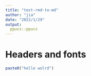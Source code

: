 ```yaml
---
title: "test-rmd-to-md"
author: "jia"
date: "2022/1/29"
output:
  ppucs::ppucs
---
```


# Headers and fonts

```r
paste0("hello wolrd")
```

